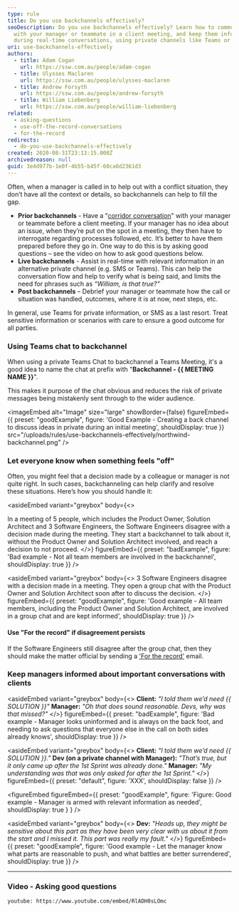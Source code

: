 ```yaml
---
type: rule
title: Do you use backchannels effectively?
seoDescription: Do you use backchannels effectively? Learn how to communicate
  with your manager or teammate in a client meeting, and keep them informed
  during real-time conversations, using private channels like Teams or SMS.
uri: use-backchannels-effectively
authors:
  - title: Adam Cogan
    url: https://ssw.com.au/people/adam-cogan
  - title: Ulysses Maclaren
    url: https://ssw.com.au/people/ulysses-maclaren
  - title: Andrew Forsyth
    url: https://ssw.com.au/people/andrew-forsyth
  - title: William Liebenberg
    url: https://ssw.com.au/people/william-liebenberg
related:
  - asking-questions
  - use-off-the-record-conversations
  - for-the-record
redirects:
  - do-you-use-backchannels-effectively
created: 2020-08-31T23:13:15.000Z
archivedreason: null
guid: 3e4d977b-1e0f-4b55-b45f-60ca6d2361d3
---
```

Often, when a manager is called in to help out with a conflict situation, they don’t have all the context or details, so backchannels can help to fill the gap.
* **Prior backchannels** - Have a "[corridor conversation](/corridor-conversations)" with your manager or teammate before a client meeting. If your manager has no idea about an issue, when they’re put on the spot in a meeting, they then have to interrogate regarding processes followed, etc. It’s better to have them prepared before they go in. One way to do this is by asking good questions – see the video on how to ask good questions below.
* **Live backchannels** - Assist in real-time with relevant information in an alternative private channel (e.g. SMS or Teams). This can help the conversation flow and help to verify what is being said, and limits the need for phrases such as *“William, is that true?”*
* **Post backchannels** – Debrief your manager or teammate how the call or situation was handled, outcomes, where it is at now, next steps, etc.

In general, use Teams for private information, or SMS as a last resort. Treat sensitive information or scenarios with care to ensure a good outcome for all parties.

### Using Teams chat to backchannel

When using a private Teams Chat to backchannel a Teams Meeting, it's a good idea to name the chat at prefix with "**Backchannel - {{ MEETING NAME }}**".

This makes it purpose of the chat obvious and reduces the risk of private messages being mistakenly sent through to the wider audience.

<imageEmbed
  alt="Image"
  size="large"
  showBorder={false}
  figureEmbed={{
    preset: "goodExample",
    figure: 'Good Example - Creating a back channel to discuss ideas in private during an initial meeting',
    shouldDisplay: true
  }}
  src="/uploads/rules/use-backchannels-effectively/northwind-backchannel.png"
/>

### Let everyone know when something feels "off"

Often, you might feel that a decision made by a colleague or manager is not quite right. In such cases, backchanneling can help clarify and resolve these situations. Here’s how you should handle it:

<asideEmbed
  variant="greybox"
  body={<>
    
In a meeting of 5 people, which includes the Product Owner, Solution Architect and 3 Software Engineers, the Software Engineers disagree with a decision made during the meeting. They start a backchannel to talk about it, without the Product Owner and Solution Architect involved, and reach a decision to not proceed.
  </>}
  figureEmbed={{
    preset: "badExample",
    figure: 'Bad example - Not all team members are involved in the backchannel',
    shouldDisplay: true
  }}
/>

<asideEmbed
  variant="greybox"
  body={<>
    3 Software Engineers disagree with a decision made in a meeting. They open a group chat with the Product Owner and Solution Architect soon after to discuss the decision.
  </>}
  figureEmbed={{
    preset: "goodExample",
    figure: 'Good example - All team members, including the Product Owner and Solution Architect, are involved in a group chat and are kept informed',
    shouldDisplay: true
  }}
/>

#### Use "For the record" if disagreement persists

If the Software Engineers still disagree after the group chat, then they should make the matter official by sending a ['For the record'](/for-the-record) email.

### Keep managers informed about important conversations with clients

<asideEmbed
  variant="greybox"
  body={<>
    **Client:** *"I told them we’d need {{ SOLUTION }}"*
**Manager:** *"Oh that does sound reasonable. Devs, why was that missed?"*
  </>}
  figureEmbed={{
    preset: "badExample",
    figure: 'Bad example - Manager looks uninformed and is always on the back foot, and needing to ask questions that everyone else in the call on both sides already knows',
    shouldDisplay: true
  }}
/>

<asideEmbed
  variant="greybox"
  body={<>
    **Client:** *"I told them we’d need {{ SOLUTION }}."*
**Dev (on a private channel with Manager):** *"That’s true, but it only came up after the 1st Sprint was already done."*
**Manager:** *"My understanding was that was only asked for after the 1st Sprint."*
  </>}
  figureEmbed={{
    preset: "default",
    figure: 'XXX',
    shouldDisplay: false
  }}
/>

<figureEmbed figureEmbed={{
  preset: "goodExample",
  figure: 'Figure: Good example - Manager is armed with relevant information as needed',
  shouldDisplay: true
} } />



<asideEmbed
  variant="greybox"
  body={<>
    **Dev:** *"Heads up, they might be sensitive about this part as they have been very clear with us about it from the start and I missed it. This part was really my fault."*
  </>}
  figureEmbed={{
    preset: "goodExample",
    figure: 'Good example - Let the manager know what parts are reasonable to push, and what battles are better surrendered',
    shouldDisplay: true
  }}
/>


- - -

### Video - Asking good questions

`youtube: https://www.youtube.com/embed/RlADH0sLOmc`